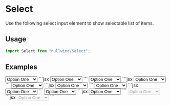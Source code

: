 
<Meta
  title="Select"
  description="Use the following select input element to show selectable list of items."
/>

# Select

Use the following select input element to show selectable list of items.

## Usage

```jsx
import Select from "nullwind/Select";
```

## Examples

<Playground title="Default">
  <Playground.Preview>
    <Select>
      <option value="0">Option One</option>
      <option value="1">Option Two</option>
      <option value="2">Option Three</option>
    </Select>
  </Playground.Preview>
  <Playground.Code>
    ```jsx
    <Select>
      <option value="0">Option One</option>
      <option value="1">Option Two</option>
      <option value="2">Option Three</option>
    </Select>
    ```
  </Playground.Code>
</Playground>

<Playground title="With label">
  <Playground.Preview>
    <Select label="Some label here" required>
      <option value="0">Option One</option>
      <option value="1">Option Two</option>
      <option value="2">Option Three</option>
    </Select>
  </Playground.Preview>
  <Playground.Code>
    ```jsx
    <Select label="Some label here" required>
      <option value="0">Option One</option>
      <option value="1">Option Two</option>
      <option value="2">Option Three</option>
    </Select>
    ```
  </Playground.Code>
</Playground>

<Playground title="With corner">
  <Playground.Preview>
    <Select label="Some label here" corner="This is a corner">
      <option value="0">Option One</option>
      <option value="1">Option Two</option>
      <option value="2">Option Three</option>
    </Select>
  </Playground.Preview>
  <Playground.Code>
    ```jsx
    <Select label="Some label here">
      <option value="0">Option One</option>
      <option value="1">Option Two</option>
      <option value="2">Option Three</option>
    </Select>
    ```
  </Playground.Code>
</Playground>

<Playground title="With helper">
  <Playground.Preview>
    <Select label="Some label here" helper="This is a helper">
      <option value="0">Option One</option>
      <option value="1">Option Two</option>
      <option value="2">Option Three</option>
    </Select>
  </Playground.Preview>
  <Playground.Code>
    ```jsx
    <Select label="Some label here" helper="This is a helper">
      <option value="0">Option One</option>
      <option value="1">Option Two</option>
      <option value="2">Option Three</option>
    </Select>
    ```
  </Playground.Code>
</Playground>

<Playground title="With validation error">
  <Playground.Preview>
    <Select label="Some label here" error="This a error message">
      <option value="0">Option One</option>
      <option value="1">Option Two</option>
      <option value="2">Option Three</option>
    </Select>
  </Playground.Preview>
  <Playground.Code>
    ```jsx
    <Select label="Some label here" error="This a error message">
      <option value="0">Option One</option>
      <option value="1">Option Two</option>
      <option value="2">Option Three</option>
    </Select>
    ```
  </Playground.Code>
</Playground>

<Playground title="Disabled">
  <Playground.Preview>
    <Select label="Some label here" disabled>
      <option value="0">Option One</option>
      <option value="1">Option Two</option>
      <option value="2">Option Three</option>
    </Select>
  </Playground.Preview>
  <Playground.Code>
    ```jsx
    <Select label="Some label here" disabled>
      <option value="0">Option One</option>
      <option value="1">Option Two</option>
      <option value="2">Option Three</option>
    </Select>
    ```
  </Playground.Code>
</Playground>
